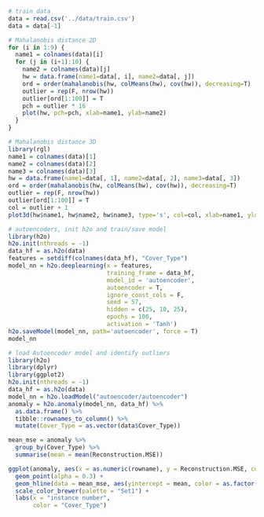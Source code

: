 ```r
# train data
data = read.csv('../data/train.csv')
data = data[-1]
```

```r
# Mahalanobis distance 2D
for (i in 1:9) {
  name1 = colnames(data)[i]
  for (j in (i+1):10) {
    name2 = colnames(data)[j]
    hw = data.frame(name1=data[, i], name2=data[, j])
    ord = order(mahalanobis(hw, colMeans(hw), cov(hw)), decreasing=T)
    outlier = rep(F, nrow(hw))
    outlier[ord[1:100]] = T
    pch = outlier * 16
    plot(hw, pch=pch, xlab=name1, ylab=name2)
  }
}
```
```r
# Mahalanobis distance 3D
library(rgl)
name1 = colnames(data)[1]
name2 = colnames(data)[2]
name3 = colnames(data)[3]
hw = data.frame(name1=data[, 1], name2=data[, 2], name3=data[, 3])
ord = order(mahalanobis(hw, colMeans(hw), cov(hw)), decreasing=T)
outlier = rep(F, nrow(hw))
outlier[ord[1:100]] = T
col = outlier + 1
plot3d(hw$name1, hw$name2, hw$name3, type='s', col=col, xlab=name1, ylab=name2, zlab=name3)

```

```r
# autoencoders, init h2o and train/save model
library(h2o)
h2o.init(nthreads = -1)
data_hf = as.h2o(data)
features = setdiff(colnames(data_hf), "Cover_Type")
model_nn = h2o.deeplearning(x = features, 
                            training_frame = data_hf, 
                            model_id = 'autoencoder',
                            autoencoder = T,
                            ignore_const_cols = F,
                            seed = 57,
                            hidden = c(25, 10, 25),
                            epochs = 100,
                            activation = 'Tanh')
h2o.saveModel(model_nn, path='autoencoder', force = T)
model_nn
```

```r
# load Autoencoder model and identify outliers
library(h2o)
library(dplyr)
library(ggplot2)
h2o.init(nthreads = -1)
data_hf = as.h2o(data)
model_nn = h2o.loadModel("autoencoder/autoencoder")
anomaly = h2o.anomaly(model_nn, data_hf) %>%
  as.data.frame() %>%
  tibble::rownames_to_column() %>%
  mutate(Cover_Type = as.vector(data$Cover_Type))

mean_mse = anomaly %>%
  group_by(Cover_Type) %>%
  summarise(mean = mean(Reconstruction.MSE))

ggplot(anomaly, aes(x = as.numeric(rowname), y = Reconstruction.MSE, color = as.factor(Cover_Type))) +
  geom_point(alpha = 0.3) +
  geom_hline(data = mean_mse, aes(yintercept = mean, color = as.factor(Cover_Type))) +
  scale_color_brewer(palette = "Set1") +
  labs(x = "instance number",
       color = "Cover_Type")

```

